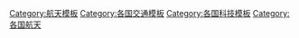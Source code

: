 {{Categories by country|nocat}}

[[Category:航天模板|Category:航天模板]]
[[Category:各国交通模板|Category:各国交通模板]]
[[Category:各国科技模板|Category:各国科技模板]]
[[Category:各国航天|Category:各国航天]]